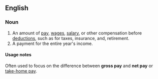 ==English==
{{rfd}}
===Noun===
{{en-noun|sg=[[gross]] [[pay]]|-}}

# An amount of [[pay]], [[wage]]s, [[salary]], or other compensation before [[deduction]]s, such as for taxes, insurance, and, retirement.
# A payment for the entire year's income.

====Usage notes====
Often used to focus on the difference between '''gross pay''' and '''net pay''' or [[take-home pay]].